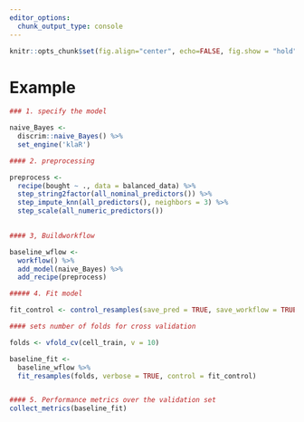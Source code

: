 ```yaml
---
editor_options:
  chunk_output_type: console
---
```



```r

knitr::opts_chunk$set(fig.align="center", echo=FALSE, fig.show = "hold")

```

# Example


```r

### 1. specify the model

naive_Bayes <-
  discrim::naive_Bayes() %>%
  set_engine('klaR')

#### 2. preprocessing 

preprocess <- 
  recipe(bought ~ ., data = balanced_data) %>%
  step_string2factor(all_nominal_predictors()) %>% 
  step_impute_knn(all_predictors(), neighbors = 3) %>%
  step_scale(all_numeric_predictors())
  

#### 3, Buildworkflow

baseline_wflow <- 
  workflow() %>% 
  add_model(naive_Bayes) %>% 
  add_recipe(preprocess)

##### 4. Fit model

fit_control <- control_resamples(save_pred = TRUE, save_workflow = TRUE)

#### sets number of folds for cross validation

folds <- vfold_cv(cell_train, v = 10)

baseline_fit <- 
  baseline_wflow %>% 
  fit_resamples(folds, verbose = TRUE, control = fit_control)


#### 5. Performance metrics over the validation set
collect_metrics(baseline_fit)

```



\newpage